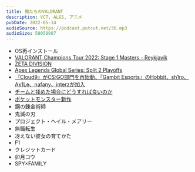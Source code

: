 ```yaml
---
title: 俺たちのVALORANT
description: VCT, ALGS, アニメ
pubDate: 2022-05-14
audioSource: https://podcast.putcut.net/36.mp3
audioSize: 58058087
---
```


- OS再インストール
- [VALORANT Champions Tour 2022: Stage 1 Masters - Reykjavík](https://liquipedia.net/valorant/VCT/2022/Stage_1/Masters)
- [ZETA DIVISION](https://www.famitsu.com/news/202204/26259596.html)
- [Apex Legends Global Series: Split 2 Playoffs](https://www.famitsu.com/news/202205/02260389.html)
- [『Cloud9』がCS:GO部門を再始動、『Gambit Esports』のHobbit、sh1ro、Ax1Le、nafany、interzが加入](https://www.negitaku.org/news/n-25334)
- [チームと揉めた場合にどうすれば良いのか](https://twitter.com/SapporoNo1dayo/status/1520676243418787840)
- [ポケットモンスター新作](https://www.pokemon.co.jp/ex/sv/ja/)
- 鋼の錬金術師
- 鬼滅の刃
- プロジェクト・ヘイル・メアリー
- 無職転生
- 冴えない彼女の育てかた
- F1
- クレジットカード
- 卯月コウ
- SPY×FAMILY